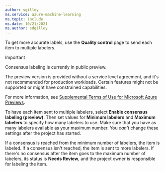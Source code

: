 ```yaml
---
author: sgilley
ms.service: azure-machine-learning
ms.topic: include
ms.date: 10/21/2021
ms.author: sdgilley
---
```


To get more accurate labels, use the **Quality control** page to send each item to multiple labelers.

> [!IMPORTANT]
> Consensus labeling is currently in public preview.
>
> The preview version is provided without a service level agreement, and it's not recommended for production workloads. Certain features might not be supported or might have constrained capabilities.
>
> For more information, see [Supplemental Terms of Use for Microsoft Azure Previews](https://azure.microsoft.com/support/legal/preview-supplemental-terms/).

To have each item sent to multiple labelers, select **Enable consensus labeling (preview)**. Then set values for **Minimum labelers** and **Maximum labelers** to specify how many labelers to use.  Make sure that you have as many labelers available as your maximum number. You *can't* change these settings after the project has started.

If a consensus is reached from the minimum number of labelers, the item is labeled. If a consensus isn't reached, the item is sent to more labelers. If there's no consensus after the item goes to the maximum number of labelers, its status is **Needs Review**, and the project owner is responsible for labeling the item.
